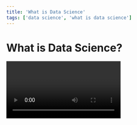 ```yaml
---
title: 'What is Data Science'
tags: ['data science', 'what is data science']
---
```


# What is Data Science?

<Video id="bZu2TT6aFSM" />

Hello and welcome to this post.

## Sample heading 2

<CustomImage src="https://raw.githubusercontent.com/Supan14/the-next-data-scientist-posts/main/images/supan_shah.jpg" alt="Photo of Supan Shah" />

Inside sample heading 2. And some more text.
